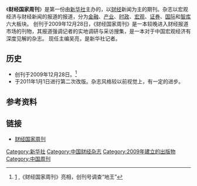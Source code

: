 {{primarysources|time=2011-02-27T00:20:04+00:00}}
《'''财经国家周刊'''》是第一份由[[新华社|新华社]]主办的，以[[财经|财经]]新闻为主的期刊。杂志以宏观经济与财经新闻的报道的报道，分为[[金融|金融]]、[[产业|产业]]、[[时政|时政]]、[[宏观|宏观]]、[[证券|证券]]、[[国际|国际]]和[[智库|智库]]六大板块。
创刊于2009年12月28日，《财经国家周刊》是一本较晚进入财经报道市场的刊物，其报道强调记者的实地调研与采访搜集，是一本对于中国宏观经济有深度见解的杂志。
现任主编吴亮，是新华社记者。

==历史==
*创刊于2009年12月28日。<ref>[http://www.xinhuanet.com/chinanews/2009-12/28/content_18617342.htm] {{Wayback|url=http://www.xinhuanet.com/chinanews/2009-12/28/content_18617342.htm |date=20160304112501 }},《财经国家周刊》亮相，创刊号调查“地王”</ref>
*于2011年1月1日进行第二次改版。杂志风格较以前视觉上，有一定的进步。

==参考资料==
<references />

==链接==
* [http://www.ennweekly.com/ 财经国家周刊] {{Wayback|url=http://www.ennweekly.com/ |date=20201114164828 }}

[[Category:新华社|Category:新华社]]
[[Category:中国财经杂志|Category:中国财经杂志]]
[[Category:2009年建立的出版物|Category:2009年建立的出版物]]
[[Category:中国周刊|Category:中国周刊]]